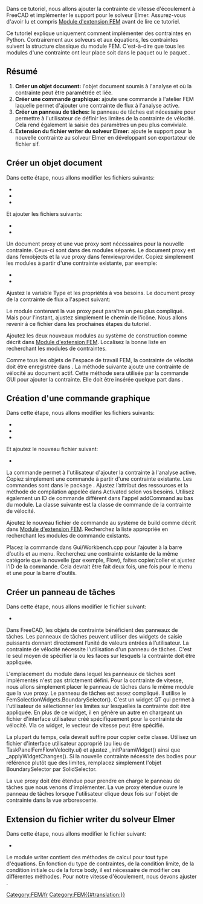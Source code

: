 <languages/>

{{TutorialInfo/fr
|Topic=Ajouter des contraintes FEM
|Level=
|Time=
|Author=[[User:M42kus|M42kus]]
|FCVersion=
|Files=
}}

<span id="Introduction"></span>
[[Category:FEM/fr]]

Dans ce tutoriel, nous allons ajouter la contrainte de vitesse d'écoulement à FreeCAD et implémenter le support pour le solveur Elmer. Assurez-vous d'avoir lu et compris [[Extend_FEM_Module/fr|Module d'extension FEM]] avant de lire ce tutoriel.

Ce tutoriel explique uniquement comment implémenter des contraintes en Python. Contrairement aux solveurs et aux équations, les contraintes suivent la structure classique du module FEM. C'est-à-dire que tous les modules d'une contrainte ont leur place soit dans le paquet {{Incode|femobjects}} ou le paquet {{Incode|femviewprovider}}.

<span id="Summary"></span>
== Résumé ==

# '''Créer un objet document:''' l'objet document soumis à l'analyse et où la contrainte peut être paramétrée et liée.
# '''Créer une commande graphique:''' ajoute une commande à l'atelier FEM laquelle permet d'ajouter une contrainte de flux à l'analyse active.
# '''Créer un panneau de tâches:''' le panneau de tâches est nécessaire pour permettre à l'utilisateur de définir les limites de la contrainte de vélocité. Cela rend également la saisie des paramètres un peu plus conviviale.
# '''Extension du fichier writer du solveur Elmer:''' ajoute le support pour la nouvelle contrainte au solveur Elmer en développant son exportateur de fichier sif.

<span id="Create_document_object"></span>
== Créer un objet document ==

Dans cette étape, nous allons modifier les fichiers suivants:
* {{FileName|src/Mod/Fem/CMakeLists.txt}}
* {{FileName|src/Mod/Fem/App/CMakeLists.txt}}
* {{FileName|src/Mod/Fem/ObjectsFem.py}}

Et ajouter les fichiers suivants:
* {{FileName|src/Mod/Fem/femobjects/constraint_flowvelocity.py}}
* {{FileName|src/Mod/Fem/femviewprovider/view_constraint_flowvelocity.py}}

Un document proxy et une vue proxy sont nécessaires pour la nouvelle contrainte. Ceux-ci sont dans des modules séparés. Le document proxy est dans femobjects et la vue proxy dans femviewprovider. Copiez simplement les modules à partir d'une contrainte existante, par exemple:
* {{FileName|femobjects/constraint_selfweight.py}}
* {{FileName|femviewprovider/view_constraint_selfweight.py}}

Ajustez la variable Type et les propriétés à vos besoins. Le document proxy de la contrainte de flux a l'aspect suivant:

{{Code|code=
class Proxy(FemConstraint.Proxy):
    Type = "Fem::ConstraintFlowVelocity"
    def __init__(self, obj):
        super(Proxy, self).__init__(obj)
        obj.addProperty(
            "App::PropertyFloat", "VelocityX",
            "Parameter", "Body heat flux")
        obj.addProperty(
            "App::PropertyBool", "VelocityXEnabled",
            "Parameter", "Body heat flux")
        obj.addProperty(
            "App::PropertyFloat", "VelocityY",
            "Parameter", "Body heat flux")
        obj.addProperty(
            "App::PropertyBool", "VelocityYEnabled",
            "Parameter", "Body heat flux")
        obj.addProperty(
            "App::PropertyFloat", "VelocityZ",
            "Parameter", "Body heat flux")
        obj.addProperty(
            "App::PropertyBool", "VelocityZEnabled",
            "Parameter", "Body heat flux")
        obj.addProperty(
            "App::PropertyBool", "NormalToBoundary",
            "Parameter", "Body heat flux")
}}

Le module contenant la vue proxy peut paraître un peu plus compliqué. Mais pour l'instant, ajustez simplement le chemin de l'icône. Nous allons revenir à ce fichier dans les prochaines étapes du tutoriel.

{{Code|code=
class ViewProxy(FemConstraint.ViewProxy):
    def getIcon(self):
        return ":/icons/fem-constraint-flow-velocity.svg"
}}

Ajoutez les deux nouveaux modules au système de construction comme décrit dans [https://www.freecadweb.org/wiki/Extend_FEM_Module/fr Module d'extension FEM]. Localisez la bonne liste en recherchant les modules de contraintes.

Comme tous les objets de l'espace de travail FEM, la contrainte de vélocité doit être enregistrée dans {{Incode|ObjectsFem.py}}. La méthode suivante ajoute une contrainte de vélocité au document actif. Cette méthode sera utilisée par la commande GUI pour ajouter la contrainte. Elle doit être insérée quelque part dans {{Incode|ObjectsFem.py}}.

{{Code|code=
def makeConstraintFlowVelocity(name="FlowVelocity"):
    obj = FreeCAD.ActiveDocument.addObject("Fem::ConstraintPython", name)
    import femobjects.constraint_flowvelocity
    femobjects.constraint_flowvelocity.Proxy(obj)
    if FreeCAD.GuiUp:
        import femviewprovider.view_constraint_flowvelocity
        femviewprovider.view_constraint_flowvelocity.ViewProxy(obj.ViewObject)
    return obj
}}

<span id="Create_GUI_command"></span>
== Création d'une commande graphique ==

Dans cette étape, nous allons modifier les fichiers suivants:
* {{FileName|src/Mod/Fem/CMakeLists.txt}}
* {{FileName|src/Mod/Fem/App/CMakeLists.txt}}
* {{FileName|src/Mod/Fem/Gui/Workbench.cpp}}

Et ajoutez le nouveau fichier suivant:
* {{FileName|src/Mod/Fem/femobjects/constraint_flowvelocity.py}}

La commande permet à l'utilisateur d'ajouter la contrainte à l'analyse active. Copiez simplement une commande à partir d'une contrainte existante. Les commandes sont dans le package {{Incode|femviewprovider}}. Ajustez l’attribut des ressources et la méthode de compilation appelée dans Activated selon vos besoins. Utilisez également un ID de commande différent dans l'appel addCommand au bas du module. La classe suivante est la classe de commande de la contrainte de vélocité.

{{Code|code=
class Command(FemCommands.FemCommands):

    def __init__(self):
        super(Command, self).__init__()
        self.resources = {
            'Pixmap': 'fem-constraint-flow-velocity',
            'MenuText': QtCore.QT_TRANSLATE_NOOP(
                "FEM_ConstraintFlowVelocity",
                "Constraint Velocity"),
            'ToolTip': QtCore.QT_TRANSLATE_NOOP(
                "FEM_ConstraintFlowVelocity",
                "Creates a FEM constraint body heat flux")}
        self.is_active = 'with_analysis'

    def Activated(self):
        App.ActiveDocument.openTransaction(
            "Create FemConstraintFlowVelocity")
        Gui.addModule("ObjectsFem")
        Gui.doCommand(
            "FemGui.getActiveAnalysis().Member += "
            "[ObjectsFem.makeConstraintFlowVelocity()]")

Gui.addCommand('FEM_AddConstraintFlowVelocity', Command())
}}

Ajoutez le nouveau fichier de commande au système de build comme décrit dans [https://www.freecadweb.org/wiki/Extend_FEM_Module/fr Module d'extension FEM]. Recherchez la liste appropriée en recherchant les modules de commande existants.

Placez la commande dans Gui/Workbench.cpp pour l’ajouter à la barre d’outils et au menu. Recherchez une contrainte existante de la même catégorie que la nouvelle (par exemple, Flow), faites copier/coller et ajustez l'ID de la commande. Cela devrait être fait deux fois, une fois pour le menu et une pour la barre d'outils.

<span id="Create_a_task_panel"></span>
== Créer un panneau de tâches ==

Dans cette étape, nous allons modifier le fichier suivant:
* {{FileName|src/Mod/Fem/femviewprovider/view_constraint_flowvelocity.py}}

Dans FreeCAD, les objets de contrainte bénéficient des panneaux de tâches. Les panneaux de tâches peuvent utiliser des widgets de saisie puissants donnant directement l’unité de valeurs entrées à l’utilisateur. La contrainte de vélocité nécessite l'utilisation d'un panneau de tâches. C'est le seul moyen de spécifier la ou les faces sur lesquels la contrainte doit être appliquée.

L'emplacement du module dans lequel les panneaux de tâches sont implémentés n'est pas strictement défini. Pour la contrainte de vitesse, nous allons simplement placer le panneau de tâches dans le même module que la vue proxy. Le panneau de tâches est assez compliqué. Il utilise le FemSolectionWidgets.BoundarySelector(). C'est un widget QT qui permet à l'utilisateur de sélectionner les limites sur lesquelles la contrainte doit être appliquée. En plus de ce widget, il en génère un autre en chargeant un fichier d'interface utilisateur créé spécifiquement pour la contrainte de vélocité. Via ce widget, le vecteur de vitesse peut être spécifié.

La plupart du temps, cela devrait suffire pour copier cette classe. Utilisez un fichier d'interface utilisateur approprié (au lieu de TaskPanelFemFlowVelocity.ui) et ajustez _initParamWidget() ainsi que _applyWidgetChanges(). Si la nouvelle contrainte nécessite des bodies pour référence plutôt que des limites, remplacez simplement l'objet BoundarySelector par SolidSelector.

{{Code|code=
class _TaskPanel(object):

    def __init__(self, obj):
        self._obj = obj
        self._refWidget = FemSelectionWidgets.BoundarySelector()
        # self._refWidget = FemSelectionWidgets.SolidSelector()
        self._refWidget.setReferences(obj.References)
        self._paramWidget = Gui.PySideUic.loadUi(
            App.getHomePath() + "Mod/Fem/femviewprovider/TaskPanelFemFlowVelocity.ui")
        self._initParamWidget()
        self.form = [self._refWidget, self._paramWidget]
        analysis = FemMisc.findAnalysisOfMember(obj)
        self._mesh = FemMisc.getSingleMember(analysis, "Fem::FemMeshObject")
        self._part = self._mesh.Part if self._mesh is not None else None
        self._partVisible = None
        self._meshVisible = None

    def open(self):
        if self._mesh is not None and self._part is not None:
            self._meshVisible = self._mesh.ViewObject.isVisible()
            self._partVisible = self._part.ViewObject.isVisible()
            self._mesh.ViewObject.hide()
            self._part.ViewObject.show()

    def reject(self):
        self._restoreVisibility()
        return True

    def accept(self):
        if self._obj.References != self._refWidget.references():
            self._obj.References = self._refWidget.references()
        self._applyWidgetChanges()
        self._obj.Document.recompute()
        self._restoreVisibility()
        return True

    def _restoreVisibility(self):
        if self._mesh is not None and self._part is not None:
            if self._meshVisible:
                self._mesh.ViewObject.show()
            else:
                self._mesh.ViewObject.hide()
            if self._partVisible:
                self._part.ViewObject.show()
            else:
                self._part.ViewObject.hide()

    def _initParamWidget(self):
        unit = "m/s"
        self._paramWidget.velocityXTxt.setText(
            str(self._obj.VelocityX) + unit)
        self._paramWidget.velocityYTxt.setText(
            str(self._obj.VelocityY) + unit)
        self._paramWidget.velocityZTxt.setText(
            str(self._obj.VelocityZ) + unit)
        self._paramWidget.velocityXBox.setChecked(
            not self._obj.VelocityXEnabled)
        self._paramWidget.velocityYBox.setChecked(
            not self._obj.VelocityYEnabled)
        self._paramWidget.velocityZBox.setChecked(
            not self._obj.VelocityZEnabled)
        self._paramWidget.normalBox.setChecked(
            self._obj.NormalToBoundary)

    def _applyWidgetChanges(self):
        unit = "m/s"
        self._obj.VelocityXEnabled = \
            not self._paramWidget.velocityXBox.isChecked()
        if self._obj.VelocityXEnabled:
            quantity = Units.Quantity(self._paramWidget.velocityXTxt.text())
            self._obj.VelocityX = float(quantity.getValueAs(unit))
        self._obj.VelocityYEnabled = \
            not self._paramWidget.velocityYBox.isChecked()
        if self._obj.VelocityYEnabled:
            quantity = Units.Quantity(self._paramWidget.velocityYTxt.text())
            self._obj.VelocityY = float(quantity.getValueAs(unit))
        self._obj.VelocityZEnabled = \
            not self._paramWidget.velocityZBox.isChecked()
        if self._obj.VelocityZEnabled:
            quantity = Units.Quantity(self._paramWidget.velocityZTxt.text())
            self._obj.VelocityZ = float(quantity.getValueAs(unit))
        self._obj.NormalToBoundary = self._paramWidget.normalBox.isChecked()
}}

La vue proxy doit être étendue pour prendre en charge le panneau de tâches que nous venons d'implémenter. La vue proxy étendue ouvre le panneau de tâches lorsque l'utilisateur clique deux fois sur l'objet de contrainte dans la vue arborescente.

{{Code|code=
class ViewProxy(FemConstraint.ViewProxy):

    def getIcon(self):
        return ":/icons/fem-constraint-flow-velocity.svg"

    def setEdit(self, vobj, mode=0):
        task = _TaskPanel(vobj.Object)
        Gui.Control.showDialog(task)

    def unsetEdit(self, vobj, mode=0):
        Gui.Control.closeDialog()

    def doubleClicked(self, vobj):
        if Gui.Control.activeDialog():
            Gui.Control.closeDialog()
        Gui.ActiveDocument.setEdit(vobj.Object.Name)
        return True
}}

<span id="Extend_Elmer&#039;s_writer"></span>
== Extension du fichier writer du solveur Elmer ==

Dans cette étape, nous allons modifier le fichier suivant:
* {{FileName|src/Mod/Fem/femsolver/elmer/writer.py}}

Le module writer contient des méthodes de calcul pour tout type d'équations. En fonction du type de contraintes, de la condition limite, de la condition initiale ou de la force body, il est nécessaire de modifier ces différentes méthodes. Pour notre vitesse d'écoulement, nous devons ajuster {{Incode|_handleFlowBndConditions(...)}}.

{{Code|code=
def _handleFlowBndConditions(self):
    for obj in self._getMember("Fem::ConstraintFlowVelocity"):
        if obj.References:
            for name in obj.References[0][1]:
                if obj.VelocityXEnabled:
                    velocity = getFromUi(obj.VelocityX, "m/s", "L/T")
                    self._boundary(name, "Velocity 1", velocity)
                if obj.VelocityYEnabled:
                    velocity = getFromUi(obj.VelocityY, "m/s", "L/T")
                    self._boundary(name, "Velocity 2", velocity)
                if obj.VelocityZEnabled:
                    velocity = getFromUi(obj.VelocityZ, "m/s", "L/T")
                    self._boundary(name, "Velocity 3", velocity)
                if obj.NormalToBoundary:
                    self._boundary(name, "Normal-Tangential Velocity", True)
            self._handled(obj)
}}


[[Category:FEM{{#translation:}}]]